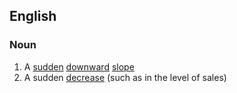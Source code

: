 ==English==

===Noun===
{{en-noun|sg=[[drop]]-[[off]]}}

# A [[sudden]] [[downward]] [[slope]]
# A sudden [[decrease]] (such as in the level of sales)